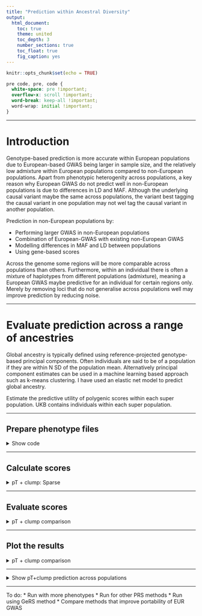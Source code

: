 ```yaml
---
title: "Prediction within Ancestral Diversity"
output: 
  html_document:
    toc: true
    theme: united
    toc_depth: 3
    number_sections: true
    toc_float: true
    fig_caption: yes
---
```


```r
knitr::opts_chunk$set(echo = TRUE)
```

<style>
p.caption {
  font-size: 1.5em;
}
</style>

```css
pre code, pre, code {
  white-space: pre !important;
  overflow-x: scroll !important;
  word-break: keep-all !important;
  word-wrap: initial !important;
}
```

***

# Introduction

Genotype-based prediction is more accurate within European populations due to European-based GWAS being larger in sample size, and the relatively low admixture within European populations compared to non-European populations. Apart from phenotypic heterogenity across populations, a key reason why European GWAS do not predict well in non-European populations is due to differences in LD and MAF. Although the underlying causal variant maybe the same across populations, the variant best tagging the causal variant in one population may not wel tag the causal variant in another population.

Prediction in non-European populations by:

* Performing larger GWAS in non-European populations
* Combination of European-GWAS with existing non-European GWAS
* Modelling differences in MAF and LD between populations
* Using gene-based scores

Across the genome some regions will be more comparable across populations than others. Furthermore, within an individual there is often a mixture of haplotypes from different populations (admixture), meaning a European GWAS maybe predictive for an individual for certain regions only. Merely by removing loci that do not generalise across populations well may improve prediction by reducing noise.

***

# Evaluate prediction across a range of ancestries

Global ancestry is typically defined using reference-projected genotype-based principal components. Often individuals are said to be of a population if they are within N SD of the population mean. Alternatively principal component estimates can be used in a machine learning based approach such as k-means clustering. I have used an elastic net model to predict global ancestry.

Estimate the predictive utility of polygenic scores within each super population. UKB contains individuals within each super population.

***

## Prepare phenotype files

<details><summary>Show code</summary>
```R
# Read list of individuals surviving QC in each population
# Read in fam to convert row number to application specific ID
# Row numbers in pheno file cannot be trusted
fam<-fread('/scratch/groups/ukbiobank/ukb18177_glanville/genotyped/ukb18177_glanville_binary_pre_qc.fam')
fam$V1<-seq(1:dim(fam)[1])

keep<-list()
for(pop in c('EUR','AFR','SAS','EAS','AMR')){
  keep[[pop]]<-fread(paste0('/scratch/groups/ukbiobank/usr/ollie_pain/ReQC/PostQC/UKB.postQC.',pop,'.keep'))
  keep[[pop]]<-merge(keep[[pop]][,1], fam[,1:2], by='V1')
  keep[[pop]]$V1<-keep[[pop]]$V2
  
  # Save keep file with updated IDs
  write.table(keep[[pop]], paste0(UKBB_output,'/Phenotype/',pop,'.QC.keep'), col.names=F, row.names=F, quote=F)
}

# Read in phenotype data
source('/users/k1806347/brc_scratch/Software/MyGit/GenoPred/config_used/Phenotype_prep.config')
library(data.table)

pheno<-c('Depression','Intelligence','BMI','Height','T2D','CAD','IBD','MultiScler','RheuArth')
pheno_file<-c('ever_depressed_pheno_final.UpdateIDs.txt','UKBB_Fluid.intelligence.score.UpdateIDs.pheno','UKBB_BMI.score.UpdateIDs.pheno','UKBB_Height.score.UpdateIDs.pheno','t2d_only_111119.UpdateIDs.txt','cad_only_111119.UpdateIDs.txt','UKBB.IBD.txt','UKBB.MultiScler.txt','UKBB.RheuArth.txt')

pheno_list<-list()
for(i in 1:length(pheno)){
  pheno_list[[pheno[i]]]<-fread(paste0(UKBB_output,'/Phenotype/',pheno[i],'/',pheno_file[i]))
}

pheno_all<-Reduce(function(...) merge(..., all=T, by=c('FID','IID')), pheno_list)
names(pheno_all)<-c('FID','IID',pheno)

# Count number of non-missing values for phenotype in each population 
pheno_dat_per_pop<-NULL
for(pop in c('EUR','AFR','SAS','EAS','AMR')){
  pheno_all_pop<-pheno_all[(pheno_all$IID %in% keep[[pop]]$V1),]
  for(i in 1:length(pheno)){
    if(length(na.omit(unique(pheno_all[[pheno[i]]]))) == 2){
          pheno_dat_per_pop<-rbind(pheno_dat_per_pop, data.frame(Pop=pop,
                                                           Phenotype=pheno[i],
                                                           N=sum(!is.na(pheno_all_pop[[pheno[i]]])),
                                                           Ncase=sum(pheno_all_pop[[pheno[i]]] == 1, na.rm=T),
                                                           Ncon=sum(pheno_all_pop[[pheno[i]]] == 0, na.rm=T)))

    } else {
          pheno_dat_per_pop<-rbind(pheno_dat_per_pop, data.frame(Pop=pop,
                                                           Phenotype=pheno[i],
                                                           N=sum(!is.na(pheno_all_pop[[pheno[i]]])),
                                                           Ncase=NA,
                                                           Ncon=NA))

    }
  }
}

# Idenitfy phenotype with at least 1000 indidivuals and 50 cases with data
pheno_dat_per_pop_retain<-pheno_dat_per_pop[which((pheno_dat_per_pop$N >=500 & pheno_dat_per_pop$Ncase >= 50) | (pheno_dat_per_pop$N >=500 & is.na(pheno_dat_per_pop$Ncase))),]

# BMI and Height are the only phenotypes meeting these criteria. This is fine for a preliminary analysis, but other phenotypes that are more available across ancestries should be explored. Intelligence was also available in EUR, AFR, and SAS.

# Save keep file with updated IDs for each phenotype, restricting the sample size to 50K
# Read in fam file with ID to match
system(paste0('mkdir ',UKBB_output,'/DiverseAncestry/Phenotype_subsets/'))

set.seed(1)
for(pop in c('EUR','AFR','SAS','EAS','AMR')){
  for(pheno_i in c('BMI','Height')){
      pheno_all_pop<-pheno_all[(pheno_all$IID %in% keep[[pop]]$V1),c('FID','IID',pheno_i), with=F]
      pheno_all_pop<-pheno_all_pop[complete.cases(pheno_all_pop),]
      if(dim(pheno_all_pop)[1] > 50000){
        pheno_all_pop<-pheno_all_pop[sample(1:50000),]
      }
      
      write.table(pheno_all_pop[,1:2], paste0(UKBB_output,'/DiverseAncestry/Phenotype_subsets/UKB.',pheno_i,'.',pop,'.QC.keep'), col.names=F, row.names=F, quote=F)
  }
}

```
</details>

***

## Calculate scores

<details><summary>pT + clump: Sparse</summary>
```bash
# Set required variables
. /users/k1806347/brc_scratch/Software/MyGit/GenoPred/config_used/Target_scoring.config

# Create variable listing phenotypes and corresponding GWAS
pheno=$(echo BMI Height)
gwas=$(echo BODY03 HEIG03)

# Calculate polygenic scores using 1KG reference
for i in $(seq 1 2);do
  for pop in $(echo AFR AMR EAS EUR SAS);do
    pheno_i=$(echo ${pheno} | cut -f ${i} -d ' ')
    gwas_i=$(echo ${gwas} | cut -f ${i} -d ' ')
  
    sbatch --mem 2G -p brc,shared -J pT_clump /users/k1806347/brc_scratch/Software/Rscript.sh /users/k1806347/brc_scratch/Software/MyGit/GenoPred/Scripts/Scaled_polygenic_scorer/Scaled_polygenic_scorer.R \
      --target_plink_chr ${UKBB_output}/Genotype/Harmonised/UKBB.w_hm3.QCd.AllSNP.chr \
      --target_keep ${UKBB_output}//DiverseAncestry/Phenotype_subsets/UKB.${pheno_i}.${pop}.QC.keep \
      --ref_score ${Geno_1KG_dir}/Score_files_for_poylygenic/${gwas_i}/1KGPhase3.w_hm3.${gwas_i} \
      --ref_scale ${Geno_1KG_dir}/Score_files_for_poylygenic/${gwas_i}/1KGPhase3.w_hm3.${gwas_i}.${pop}.scale \
      --ref_freq_chr ${Geno_1KG_dir}/freq_files/${pop}/1KGPhase3.w_hm3.${pop}.chr \
      --plink ${plink1_9} \
      --pheno_name ${gwas_i} \
      --output ${UKBB_output}/DiverseAncestry/1KG_ref/pt_clump/${pop}/${gwas_i}/UKBB.${pop}.w_hm3.${gwas_i}
  done
done

```
</details>

***

## Evaluate scores

<details><summary>pT + clump comparison</summary>
```bash
##############################
# Evaluating predictive utility of pT + clump PRSs across multiple pTs individually and in combination
##############################
. /users/k1806347/brc_scratch/Software/MyGit/GenoPred/config_used/Target_scoring.config

# Make required directories
for pheno_i in $(echo BMI Height);do
mkdir -p /users/k1806347/brc_scratch/Analyses/DiverseAncestry/UKBB_outcomes_for_prediction/${pheno_i}/Association_withPRSs
done

# Create a file listing the predictors files
pheno=$(echo BMI Height)
gwas=$(echo BODY03 HEIG03)

for i in $(seq 1 2);do
pheno_i=$(echo ${pheno} | cut -f ${i} -d ' ')
gwas_i=$(echo ${gwas} | cut -f ${i} -d ' ')
for pop in $(echo AFR AMR EAS EUR SAS);do
cat > /users/k1806347/brc_scratch/Analyses/DiverseAncestry/UKBB_outcomes_for_prediction/${pheno_i}/Association_withPRSs/UKBB.${pop}.w_hm3.${gwas_i}.EUR-PRSs.predictor_groups <<EOF
predictors 
${UKBB_output}/DiverseAncestry/1KG_ref/pt_clump/${pop}/${gwas_i}/UKBB.${pop}.w_hm3.${gwas_i}.profiles
EOF
done
done

# Derive and evaluate models
pheno=$(echo BMI Height)
pheno_file=$(echo UKBB_BMI.score.UpdateIDs.pheno UKBB_Height.score.UpdateIDs.pheno)
gwas=$(echo BODY03 HEIG03)
prev=$(echo NA NA)

# pT + clump (sparse)
for i in $(seq 1 2);do
  pheno_i=$(echo ${pheno} | cut -f ${i} -d ' ')
  pheno_file_i=$(echo ${pheno_file} | cut -f ${i} -d ' ')
  gwas_i=$(echo ${gwas} | cut -f ${i} -d ' ')
  prev_i=$(echo ${prev} | cut -f ${i} -d ' ')

  for pop in $(echo AFR AMR EAS EUR SAS);do
  sbatch --mem 10G -n 1 -p brc,shared /users/k1806347/brc_scratch/Software/Rscript.sh /users/k1806347/brc_scratch/Software/MyGit/GenoPred/Scripts/Model_builder/Model_builder_V2_nested.R \
      --pheno ${UKBB_output}/Phenotype/${pheno_i}/${pheno_file_i} \
      --out /users/k1806347/brc_scratch/Analyses/DiverseAncestry/UKBB_outcomes_for_prediction/${pheno_i}/Association_withPRSs/UKBB.${pop}.w_hm3.${gwas_i}.EUR-PRSs \
      --n_core 1 \
      --compare_predictors T \
      --assoc T \
      --outcome_pop_prev ${prev_i} \
      --predictors /users/k1806347/brc_scratch/Analyses/DiverseAncestry/UKBB_outcomes_for_prediction/${pheno_i}/Association_withPRSs/UKBB.${pop}.w_hm3.${gwas_i}.EUR-PRSs.predictor_groups
  done
done

```
</details>

***

## Plot the results

<details><summary>pT + clump comparison</summary>
```R
pop<-c('AFR','AMR','EAS','EUR','SAS')
pheno<-c('BMI','Height')
gwas<-c('BODY03','HEIG03')

library(data.table)
res<-list()
for(i in 1:length(gwas)){
  res_pheno<-NULL
  for(k in 1:length(pop)){
    tmp<-fread(paste0('/users/k1806347/brc_scratch/Analyses/DiverseAncestry/UKBB_outcomes_for_prediction/',pheno[i],'/Association_withPRSs/UKBB.',pop[k],'.w_hm3.',gwas[i],'.EUR-PRSs.pred_eval.txt'))
    tmp2<-data.frame( Population=pop[k],
                      Phenotype=pheno[i],
                      tmp)
    
    res_pheno<-rbind(res_pheno, tmp2)
  }

  res_pheno$Model<-gsub('e.','e-',gsub('_.*','',gsub(paste0(gwas[i],'.'),'',res_pheno$Model)))
  res_pheno$Model<-factor(res_pheno$Model, levels=unique(res_pheno$Model))
  res[[pheno[i]]]<-res_pheno
}

library(ggplot2)
library(cowplot)

plot_list<-NULL
for(i in 1:length(gwas)){
  plot_list[[pheno[i]]]<-ggplot(res[[pheno[i]]], aes(x=factor(Model), y=R, colour=Population)) +
                            geom_point(stat="identity", position=position_dodge( width=.25)) +
                            geom_errorbar(aes(ymin=R-SE, ymax=R+SE), width=.2, position=position_dodge(.25)) +
                            theme_half_open() +
                            theme(axis.text.x = element_text(angle = 55, vjust = 1, hjust=1), plot.title = element_text(hjust = 0.4, size=12)) +
                            background_grid(major = 'y', minor = 'y') +
                            labs(x='pT',y='Predicted-Observed Correlation', title=pheno[i])
}

png('/users/k1806347/brc_scratch/Analyses/DiverseAncestry/UKBB_outcomes_for_prediction/UKB.Diverse.pTclump_per_pT.png', units='px', res=300, width=2000, height=3000)
  plot_grid(plotlist=plot_list, ncol = 1)
dev.off()

```
</details>

***

<details><summary>Show pT+clump prediction across populations</summary>

```bash
mkdir -p /users/k1806347/brc_scratch/Software/MyGit/GenoPred/Images/

cp /users/k1806347/brc_scratch/Analyses/DiverseAncestry/UKBB_outcomes_for_prediction/UKB.Diverse.pTclump_per_pT.png /users/k1806347/brc_scratch/Software/MyGit/GenoPred/Images/

```

![pT+clump prediction across populations](Images/UKB.Diverse.pTclump_per_pT.png)

</details>

***

To do:
* Run with more phenotypes
* Run for other PRS methods
* Run using GeRS method
* Compare methods that improve portability of EUR GWAS



















